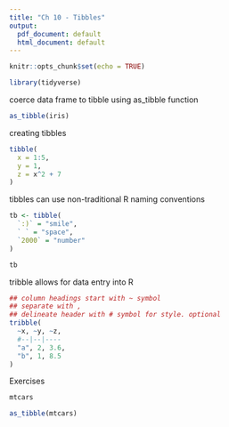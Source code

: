 ```yaml
---
title: "Ch 10 - Tibbles"
output:
  pdf_document: default
  html_document: default
---
```


```r
knitr::opts_chunk$set(echo = TRUE)
```

```r
library(tidyverse)
```

coerce data frame to tibble using as_tibble function
```r
as_tibble(iris)
```

creating tibbles
```r
tibble(
  x = 1:5, 
  y = 1, 
  z = x^2 + 7
)
```

tibbles can use non-traditional R naming conventions
```r
tb <- tibble(
  `:)` = "smile", 
  ` ` = "space", 
  `2000` = "number"
)

tb
```

tribble allows for data entry into R
```r
## column headings start with ~ symbol
## separate with , 
## delineate header with # symbol for style. optional
tribble(
  ~x, ~y, ~z, 
  #--|--|----
  "a", 2, 3.6, 
  "b", 1, 8.5
)
```

Exercises

```r
mtcars
```

```r
as_tibble(mtcars)
```

